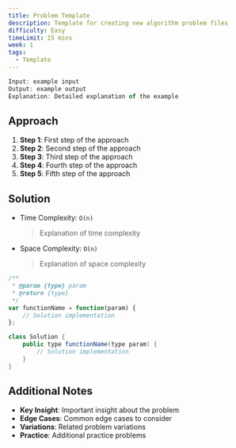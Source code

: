 ```yaml
---
title: Problem Template
description: Template for creating new algorithm problem files
difficulty: Easy
timeLimit: 15 mins
week: 1
tags:
  - Template
---
```


```js title="Example"
Input: example input
Output: example output
Explanation: Detailed explanation of the example
```

## Approach

1. **Step 1**: First step of the approach
2. **Step 2**: Second step of the approach
3. **Step 3**: Third step of the approach
4. **Step 4**: Fourth step of the approach
5. **Step 5**: Fifth step of the approach

## Solution

- Time Complexity: `O(n)`
  > Explanation of time complexity
- Space Complexity: `O(n)`
  > Explanation of space complexity

```js tab="JavaScript"
/**
 * @param {type} param
 * @return {type}
 */
var functionName = function(param) {
    // Solution implementation
};
```

```java tab="Java"
class Solution {
    public type functionName(type param) {
        // Solution implementation
    }
}
```

## Additional Notes

- **Key Insight**: Important insight about the problem
- **Edge Cases**: Common edge cases to consider
- **Variations**: Related problem variations
- **Practice**: Additional practice problems
